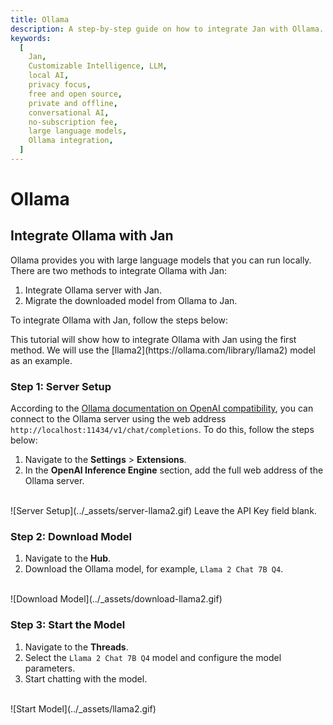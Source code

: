 ```yaml
---
title: Ollama
description: A step-by-step guide on how to integrate Jan with Ollama.
keywords:
  [
    Jan,
    Customizable Intelligence, LLM,
    local AI,
    privacy focus,
    free and open source,
    private and offline,
    conversational AI,
    no-subscription fee,
    large language models,
    Ollama integration,
  ]
---
```



# Ollama

## Integrate Ollama with Jan

Ollama provides you with large language models that you can run locally. There are two methods to integrate Ollama with Jan:

1. Integrate Ollama server with Jan.
2. Migrate the downloaded model from Ollama to Jan.

To integrate Ollama with Jan, follow the steps below:

<Callout type="info">
  This tutorial will show how to integrate Ollama with Jan using the first method. We will use the [llama2](https://ollama.com/library/llama2) model as an example.
</Callout>

<Steps>

### Step 1: Server Setup

According to the [Ollama documentation on OpenAI compatibility](https://github.com/ollama/ollama/blob/main/docs/openai.md), you can connect to the Ollama server using the web address `http://localhost:11434/v1/chat/completions`. To do this, follow the steps below:
1. Navigate to the **Settings** > **Extensions**.
2. In the **OpenAI Inference Engine** section, add the full web address of the Ollama server.
<br/>
![Server Setup](../_assets/server-llama2.gif)


<Callout type="info">
  Leave the API Key field blank.
</Callout>

### Step 2: Download Model

1. Navigate to the **Hub**.
2. Download the Ollama model, for example, `Llama 2 Chat 7B Q4`.
<br/>
![Download Model](../_assets/download-llama2.gif)

### Step 3: Start the Model

1. Navigate to the **Threads**.
2. Select the `Llama 2 Chat 7B Q4` model and configure the model parameters.
3. Start chatting with the model.
<br/>
![Start Model](../_assets/llama2.gif)

</Steps>